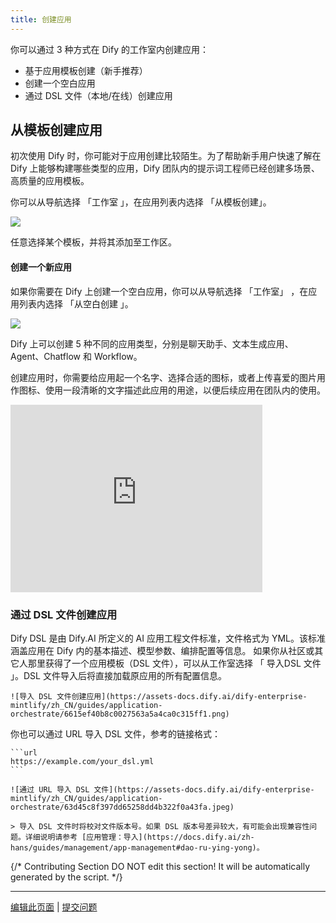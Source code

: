 ```yaml
---
title: 创建应用
---
```


你可以通过 3 种方式在 Dify 的工作室内创建应用：

* 基于应用模板创建（新手推荐）
* 创建一个空白应用
* 通过 DSL 文件（本地/在线）创建应用

## 从模板创建应用

初次使用 Dify 时，你可能对于应用创建比较陌生。为了帮助新手用户快速了解在 Dify 上能够构建哪些类型的应用，Dify 团队内的提示词工程师已经创建多场景、高质量的应用模板。

你可以从导航选择 「工作室 」，在应用列表内选择 「从模板创建」。

![](https://assets-docs.dify.ai/2025/04/30b22b65fd5dc3843a264aaad28c3495.png)

任意选择某个模板，并将其添加至工作区。

#### 创建一个新应用

如果你需要在 Dify 上创建一个空白应用，你可以从导航选择 「工作室」 ，在应用列表内选择 「从空白创建 」。

![](https://assets-docs.dify.ai/2025/04/dc7550d48fbd76528d7ea88588e207c8.png)

Dify 上可以创建 5 种不同的应用类型，分别是聊天助手、文本生成应用、Agent、Chatflow 和 Workflow。

创建应用时，你需要给应用起一个名字、选择合适的图标，或者上传喜爱的图片用作图标、使用一段清晰的文字描述此应用的用途，以便后续应用在团队内的使用。

<iframe
  src="https://www.motionshot.app/walkthrough/6765339bcf1efee248025520/embed?fullscreen=1&hideCopy=1&hideDownload=1&hideSteps=1"
  width="80%"
  height="300px"
  frameborder="0"
  allowfullscreen
></iframe>

### 通过 DSL 文件创建应用

<Info>
Dify DSL 是由 Dify.AI 所定义的 AI 应用工程文件标准，文件格式为 YML。该标准涵盖应用在 Dify 内的基本描述、模型参数、编排配置等信息。
</Info>

<Tabs>
  <Tab title="本地导入">
    如果你从社区或其它人那里获得了一个应用模板（DSL 文件），可以从工作室选择 「 导入DSL 文件 」。DSL 文件导入后将直接加载原应用的所有配置信息。
    
    ![导入 DSL 文件创建应用](https://assets-docs.dify.ai/dify-enterprise-mintlify/zh_CN/guides/application-orchestrate/6615ef40b8c0027563a5a4ca0c315ff1.png)
  </Tab>
  <Tab title="URL 导入">
    你也可以通过 URL 导入 DSL 文件，参考的链接格式：

    ```url
    https://example.com/your_dsl.yml
    ```

    ![通过 URL 导入 DSL 文件](https://assets-docs.dify.ai/dify-enterprise-mintlify/zh_CN/guides/application-orchestrate/63d45c8f397dd65258dd4b322f0a43fa.jpeg)

    > 导入 DSL 文件时将校对文件版本号。如果 DSL 版本号差异较大，有可能会出现兼容性问题。详细说明请参考 [应用管理：导入](https://docs.dify.ai/zh-hans/guides/management/app-management#dao-ru-ying-yong)。
  </Tab>
</Tabs>

{/*
Contributing Section
DO NOT edit this section!
It will be automatically generated by the script.
*/}

---

[编辑此页面](https://github.com/langgenius/dify-docs/edit/main/zh-hans/guides/application-orchestrate/creating-an-application.mdx) | [提交问题](https://github.com/langgenius/dify-docs/issues/new?template=docs.yml)

